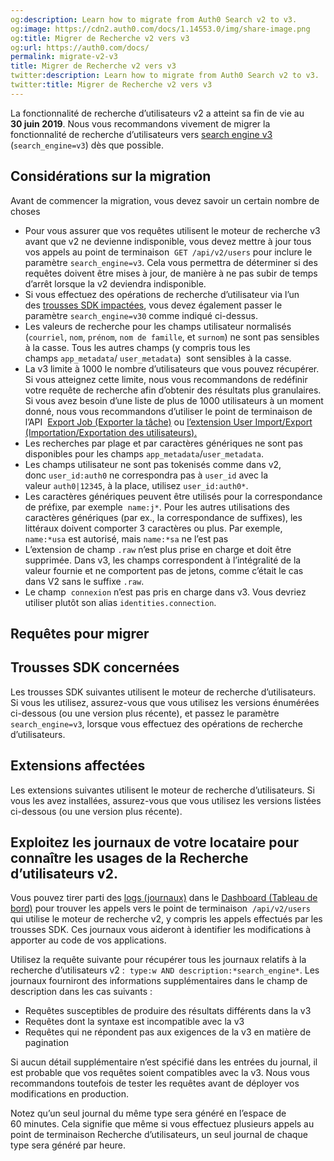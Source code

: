 ```yaml
---
og:description: Learn how to migrate from Auth0 Search v2 to v3.
og:image: https://cdn2.auth0.com/docs/1.14553.0/img/share-image.png
og:title: Migrer de Recherche v2 vers v3
og:url: https://auth0.com/docs/
permalink: migrate-v2-v3
title: Migrer de Recherche v2 vers v3
twitter:description: Learn how to migrate from Auth0 Search v2 to v3.
twitter:title: Migrer de Recherche v2 vers v3
---
```


La fonctionnalité de recherche d’utilisateurs v2 a atteint sa fin de vie au **30 juin 2019**. Nous vous recommandons vivement de migrer la fonctionnalité de recherche d’utilisateurs vers [search engine v3](/users/user-search) (`search_engine=v3`) dès que possible.

## Considérations sur la migration

Avant de commencer la migration, vous devez savoir un certain nombre de choses

* Pour vous assurer que vos requêtes utilisent le moteur de recherche v3 avant que v2 ne devienne indisponible, vous devez mettre à jour tous vos appels au point de terminaison  `GET /api/v2/users` pour inclure le paramètre `search_engine=v3`. Cela vous permettra de déterminer si des requêtes doivent être mises à jour, de manière à ne pas subir de temps d’arrêt lorsque la v2 deviendra indisponible.
* Si vous effectuez des opérations de recherche d’utilisateur via l’un des [trousses SDK impactées](#impacted-sdks), vous devez également passer le paramètre `search_engine=v30` comme indiqué ci-dessus.
* Les valeurs de recherche pour les champs utilisateur normalisés (`courriel`, `nom`, `prénom`, `nom de famille`, et `surnom`) ne sont pas sensibles à la casse. Tous les autres champs (y compris tous les champs `app_metadata`/ `user_metadata`)  sont sensibles à la casse.
* La v3 limite à 1000 le nombre d’utilisateurs que vous pouvez récupérer. Si vous atteignez cette limite, nous vous recommandons de redéfinir votre requête de recherche afin d’obtenir des résultats plus granulaires. Si vous avez besoin d’une liste de plus de 1000 utilisateurs à un moment donné, nous vous recommandons d’utiliser le point de terminaison de l’API  [Export Job (Exporter la tâche)](/api/management/v2#!/Jobs/post_users_exports) ou [l’extension User Import/Export (Importation/Exportation des utilisateurs).](/extensions/user-import-export-extension)
* Les recherches par plage et par caractères génériques ne sont pas disponibles pour les champs `app_metadata`/`user_metadata`.
* Les champs utilisateur ne sont pas tokenisés comme dans v2, donc `user_id:auth0` ne correspondra pas à `user_id` avec la valeur `auth0|12345`, à la place, utilisez `user_id:auth0*`.
* Les caractères génériques peuvent être utilisés pour la correspondance de préfixe, par exemple  `name:j*`. Pour les autres utilisations des caractères génériques (par ex., la correspondance de suffixes), les littéraux doivent comporter 3 caractères ou plus. Par exemple, `name:*usa` est autorisé, mais `name:*sa` ne l’est pas
* L’extension de champ `.raw` n’est plus prise en charge et doit être supprimée. Dans v3, les champs correspondent à l’intégralité de la valeur fournie et ne comportent pas de jetons, comme c’était le cas dans V2 sans le suffixe `.raw`.
* Le champ  `connexion` n’est pas pris en charge dans v3. Vous devriez utiliser plutôt son alias `identities.connection`.

## Requêtes pour migrer



## Trousses SDK concernées

Les trousses SDK suivantes utilisent le moteur de recherche d’utilisateurs. Si vous les utilisez, assurez-vous que vous utilisez les versions énumérées ci-dessous (ou une version plus récente), et passez le paramètre `search_engine=v3`, lorsque vous effectuez des opérations de recherche d’utilisateurs.



## Extensions affectées

Les extensions suivantes utilisent le moteur de recherche d’utilisateurs. Si vous les avez installées, assurez-vous que vous utilisez les versions listées ci-dessous (ou une version plus récente).



## Exploitez les journaux de votre locataire pour connaître les usages de la Recherche d’utilisateurs v2.

Vous pouvez tirer parti des [logs (journaux)](/logs) dans le [Dashboard (Tableau de bord)](https://manage.auth0.com/#/logs) pour trouver les appels vers le point de terminaison  `/api/v2/users` qui utilise le moteur de recherche v2, y compris les appels effectués par les trousses SDK. Ces journaux vous aideront à identifier les modifications à apporter au code de vos applications.

Utilisez la requête suivante pour récupérer tous les journaux relatifs à la recherche d’utilisateurs v2 :  `type:w AND description:*search_engine*`. Les journaux fourniront des informations supplémentaires dans le champ de description dans les cas suivants :

* Requêtes susceptibles de produire des résultats différents dans la v3
* Requêtes dont la syntaxe est incompatible avec la v3
* Requêtes qui ne répondent pas aux exigences de la v3 en matière de pagination

Si aucun détail supplémentaire n’est spécifié dans les entrées du journal, il est probable que vos requêtes soient compatibles avec la v3. Nous vous recommandons toutefois de tester les requêtes avant de déployer vos modifications en production.

Notez qu’un seul journal du même type sera généré en l’espace de 60 minutes. Cela signifie que même si vous effectuez plusieurs appels au point de terminaison Recherche d’utilisateurs, un seul journal de chaque type sera généré par heure.